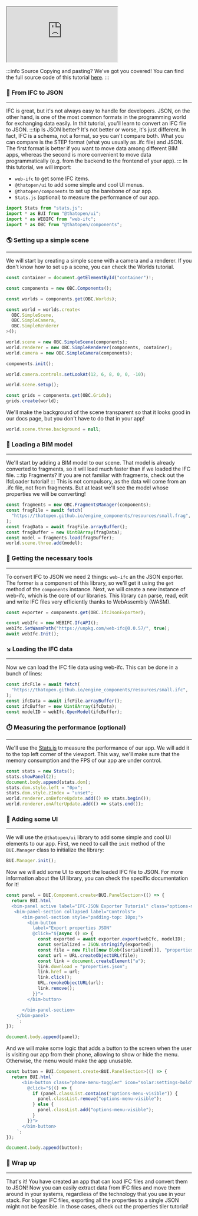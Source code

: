 <iframe src="https://thatopen.github.io/engine_components/examples/IfcJsonExporter"></iframe>

:::info Source
Copying and pasting? We've got you covered! You can find the full source code of this tutorial [here](https://github.com/ThatOpen/engine_components/blob/main/packages/core/src/ifc/IfcJsonExporter/example.ts).
:::

### 💱 From IFC to JSON
---
IFC is great, but it's not always easy to handle for developers. JSON, on the other hand, is one of the most common formats in the programming world for exchanging data easily. In thit tutorial, you'll learn to convert an IFC file to JSON.
:::tip Is JSON better?
It's not better or worse, it's just different. In fact, IFC is a schema, not a format, so you can't compare both. What you can compare is the STEP format (what you usually as .ifc file) and JSON. The first format is better if you want to move data among different BIM apps, whereas the second is more convenient to move data programmatically (e.g. from the backend to the frontend of your app).
:::
In this tutorial, we will import:
- `web-ifc` to get some IFC items.
- `@thatopen/ui` to add some simple and cool UI menus.
- `@thatopen/components` to set up the barebone of our app.
- `Stats.js` (optional) to measure the performance of our app.

```js
import Stats from "stats.js";
import * as BUI from "@thatopen/ui";
import * as WEBIFC from "web-ifc";
import * as OBC from "@thatopen/components";
```
### 🌎 Setting up a simple scene
---
We will start by creating a simple scene with a camera and a renderer. If you don't know how to set up a scene, you can check the Worlds tutorial.

```js
const container = document.getElementById("container")!;

const components = new OBC.Components();

const worlds = components.get(OBC.Worlds);

const world = worlds.create<
  OBC.SimpleScene,
  OBC.SimpleCamera,
  OBC.SimpleRenderer
>();

world.scene = new OBC.SimpleScene(components);
world.renderer = new OBC.SimpleRenderer(components, container);
world.camera = new OBC.SimpleCamera(components);

components.init();

world.camera.controls.setLookAt(12, 6, 8, 0, 0, -10);

world.scene.setup();

const grids = components.get(OBC.Grids);
grids.create(world);
```
We'll make the background of the scene transparent so that it looks good in our docs page, but you don't have to do that in your app!

```js
world.scene.three.background = null;
```
### 🧳 Loading a BIM model
---
We'll start by adding a BIM model to our scene. That model is already converted to fragments, so it will load much faster than if we loaded the IFC file.
:::tip Fragments?
If you are not familiar with fragments, check out the IfcLoader tutorial!
:::
This is not compulsory, as the data will come from an .ifc file, not from fragments. But at least we'll see the model whose properties we will be converting!

```js
const fragments = new OBC.FragmentsManager(components);
const fragFile = await fetch(
  "https://thatopen.github.io/engine_components/resources/small.frag",
);
const fragData = await fragFile.arrayBuffer();
const fragBuffer = new Uint8Array(fragData);
const model = fragments.load(fragBuffer);
world.scene.three.add(model);
```
### 🧰 Getting the necessary tools
---
To convert IFC to JSON we need 2 things: `web-ifc` an the JSON exporter. The former is a component of this library, so we'll get it using the `get` method of the `components` instance. Next, we will create a new instance of web-ifc, which is the core of our libraries. This library can parse, read, edit and write IFC files very efficiently thanks to WebAssembly (WASM).

```js
const exporter = components.get(OBC.IfcJsonExporter);

const webIfc = new WEBIFC.IfcAPI();
webIfc.SetWasmPath("https://unpkg.com/web-ifc@0.0.57/", true);
await webIfc.Init();
```
### ↘️ Loading the IFC data
---
Now we can load the IFC file data using web-ifc. This can be done in a bunch of lines:

```js
const ifcFile = await fetch(
  "https://thatopen.github.io/engine_components/resources/small.ifc",
);
const ifcData = await ifcFile.arrayBuffer();
const ifcBuffer = new Uint8Array(ifcData);
const modelID = webIfc.OpenModel(ifcBuffer);
```
### ⏱️ Measuring the performance (optional)
---
We'll use the [Stats.js](https://github.com/mrdoob/stats.js) to measure the performance of our app. We will add it to the top left corner of the viewport. This way, we'll make sure that the memory consumption and the FPS of our app are under control.

```js
const stats = new Stats();
stats.showPanel(2);
document.body.append(stats.dom);
stats.dom.style.left = "0px";
stats.dom.style.zIndex = "unset";
world.renderer.onBeforeUpdate.add(() => stats.begin());
world.renderer.onAfterUpdate.add(() => stats.end());
```
### 🧩 Adding some UI
---
We will use the `@thatopen/ui` library to add some simple and cool UI elements to our app. First, we need to call the `init` method of the `BUI.Manager` class to initialize the library:

```js
BUI.Manager.init();
```
Now we will add some UI to export the loaded IFC file to JSON. For more information about the UI library, you can check the specific documentation for it!

```js
const panel = BUI.Component.create<BUI.PanelSection>(() => {
  return BUI.html`
  <bim-panel active label="IFC-JSON Exporter Tutorial" class="options-menu">
   <bim-panel-section collapsed label="Controls">
      <bim-panel-section style="padding-top: 10px;">
        <bim-button 
          label="Export properties JSON" 
          @click="${async () => {
            const exported = await exporter.export(webIfc, modelID);
            const serialized = JSON.stringify(exported);
            const file = new File([new Blob([serialized])], "properties.json");
            const url = URL.createObjectURL(file);
            const link = document.createElement("a");
            link.download = "properties.json";
            link.href = url;
            link.click();
            URL.revokeObjectURL(url);
            link.remove();
          }}">  
        </bim-button>  

      </bim-panel-section>
    </bim-panel>
    `;
});

document.body.append(panel);
```
And we will make some logic that adds a button to the screen when the user is visiting our app from their phone, allowing to show or hide the menu. Otherwise, the menu would make the app unusable.

```js
const button = BUI.Component.create<BUI.PanelSection>(() => {
  return BUI.html`
      <bim-button class="phone-menu-toggler" icon="solar:settings-bold"
        @click="${() => {
          if (panel.classList.contains("options-menu-visible")) {
            panel.classList.remove("options-menu-visible");
          } else {
            panel.classList.add("options-menu-visible");
          }
        }}">
      </bim-button>
    `;
});

document.body.append(button);
```
### 🎉 Wrap up
---
That's it! You have created an app that can load IFC files and convert them to JSON! Now you can easily extract data from IFC files and move them around in your systems, regardless of the technology that you use in your stack. For bigger IFC files, exporting all the properties to a single JSON might not be feasible. In those cases, check out the properties tiler tutorial!

